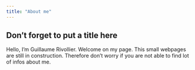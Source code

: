 ```yaml
---
title: "About me"
---
```


## Don't forget to put a title here

Hello,
I'm Guillaume Rivollier.
Welcome on my page.
This small webpages are still in construction.
Therefore don't worry if you are not able to find lot of infos about me.

